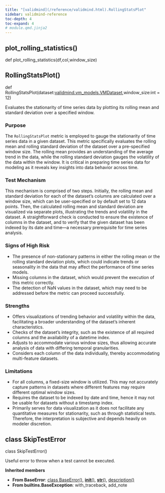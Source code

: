 ```yaml
---
title: "[validmind](/reference/validmind.html).RollingStatsPlot"
sidebar: validmind-reference
toc-depth: 4
toc-expand: 4
# module.qmd.jinja2
---
```


<!-- function.qmd.jinja2 -->

## plot_rolling_statistics[()]{.muted}

<!-- signatures.jinja2 -->

::: {.signature}

<span class="kw">def</span> <span class="name">plot_rolling_statistics</span>(<span class="params"><span class="n">df</span><span class="muted">,</span></span><span class="params"><span class="n">col</span><span class="muted">,</span></span><span class="params"><span class="n">window_size</span></span>)

:::

<!-- function.qmd.jinja2 -->

## RollingStatsPlot[()]{.muted}

<!-- signatures.jinja2 -->

::: {.signature}

<span class="kw">def</span> <span class="name">RollingStatsPlot</span>(<span class="params"><span class="n">dataset</span><span class="p">:</span><span class="n"><!-- types.jinja2 - format_type --><a href="/reference/validmind/vm_models.html#class-vmdataset">validmind.vm_models.VMDataset</a></span><span class="muted">,</span></span><span class="params"><span class="n">window_size</span><span class="p">:</span><span class="n"><!-- types.jinja2 - format_type -->int</span><span class="o"> = </span><span class="kc">12</span></span>)

:::

<!-- docstring.jinja2 -->

Evaluates the stationarity of time series data by plotting its rolling mean and standard deviation over a specified window.

### Purpose

The `RollingStatsPlot` metric is employed to gauge the stationarity of time series data in a given dataset. This metric specifically evaluates the rolling mean and rolling standard deviation of the dataset over a pre-specified window size. The rolling mean provides an understanding of the average trend in the data, while the rolling standard deviation gauges the volatility of the data within the window. It is critical in preparing time series data for modeling as it reveals key insights into data behavior across time.

### Test Mechanism

This mechanism is comprised of two steps. Initially, the rolling mean and standard deviation for each of the dataset's columns are calculated over a window size, which can be user-specified or by default set to 12 data points. Then, the calculated rolling mean and standard deviation are visualized via separate plots, illustrating the trends and volatility in the dataset. A straightforward check is conducted to ensure the existence of columns in the dataset, and to verify that the given dataset has been indexed by its date and time—a necessary prerequisite for time series analysis.

### Signs of High Risk

- The presence of non-stationary patterns in either the rolling mean or the rolling standard deviation plots, which could indicate trends or seasonality in the data that may affect the performance of time series models.
- Missing columns in the dataset, which would prevent the execution of this metric correctly.
- The detection of NaN values in the dataset, which may need to be addressed before the metric can proceed successfully.

### Strengths

- Offers visualizations of trending behavior and volatility within the data, facilitating a broader understanding of the dataset's inherent characteristics.
- Checks of the dataset's integrity, such as the existence of all required columns and the availability of a datetime index.
- Adjusts to accommodate various window sizes, thus allowing accurate analysis of data with differing temporal granularities.
- Considers each column of the data individually, thereby accommodating multi-feature datasets.

### Limitations

- For all columns, a fixed-size window is utilized. This may not accurately capture patterns in datasets where different features may require different optimal window sizes.
- Requires the dataset to be indexed by date and time, hence it may not be usable for datasets without a timestamp index.
- Primarily serves for data visualization as it does not facilitate any quantitative measures for stationarity, such as through statistical tests. Therefore, the interpretation is subjective and depends heavily on modeler discretion.

<!-- class.qmd.jinja2 -->

## [class]{.muted} SkipTestError

<!-- signatures.jinja2 -->

::: {.signature}

<span class="kw">class</span> <span class="name">SkipTestError</span>()

:::

<!-- docstring.jinja2 -->

Useful error to throw when a test cannot be executed.

**Inherited members**

- **From BaseError**: [class BaseError[()]{.muted}](#class-baseerror), [__init__[()]{.muted}](#__init__), [__str__[()]{.muted}](#__str__), [description[()]{.muted}](#description)
- **From builtins.BaseException**: with_traceback, add_note
